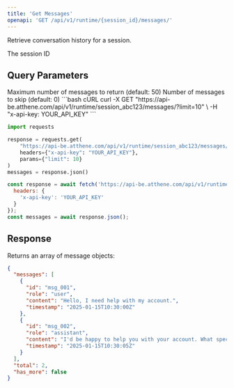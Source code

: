 ```yaml
---
title: 'Get Messages'
openapi: 'GET /api/v1/runtime/{session_id}/messages/'
---
```


Retrieve conversation history for a session.

<ParamField path="session_id" type="string" required>
  The session ID
</ParamField>

## Query Parameters

<ParamField query="limit" type="integer">
  Maximum number of messages to return (default: 50)
</ParamField>

<ParamField query="offset" type="integer">
  Number of messages to skip (default: 0)
</ParamField>

<CodeGroup>
```bash cURL
curl -X GET "https://api-be.atthene.com/api/v1/runtime/session_abc123/messages/?limit=10" \
  -H "x-api-key: YOUR_API_KEY"
```

```python Python
import requests

response = requests.get(
    "https://api-be.atthene.com/api/v1/runtime/session_abc123/messages/",
    headers={"x-api-key": "YOUR_API_KEY"},
    params={"limit": 10}
)
messages = response.json()
```

```javascript JavaScript
const response = await fetch('https://api-be.atthene.com/api/v1/runtime/session_abc123/messages/?limit=10', {
  headers: {
    'x-api-key': 'YOUR_API_KEY'
  }
});
const messages = await response.json();
```
</CodeGroup>

## Response

Returns an array of message objects:

```json
{
  "messages": [
    {
      "id": "msg_001",
      "role": "user",
      "content": "Hello, I need help with my account.",
      "timestamp": "2025-01-15T10:30:00Z"
    },
    {
      "id": "msg_002", 
      "role": "assistant",
      "content": "I'd be happy to help you with your account. What specific issue are you experiencing?",
      "timestamp": "2025-01-15T10:30:05Z"
    }
  ],
  "total": 2,
  "has_more": false
}
```
